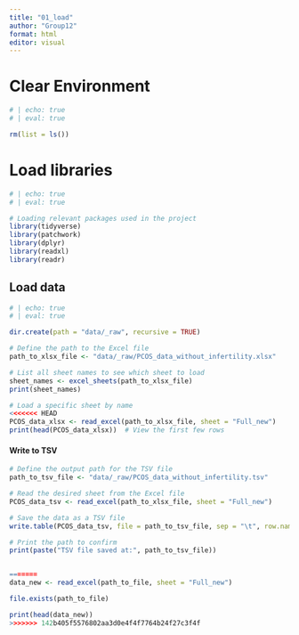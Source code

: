 ```yaml
---
title: "01_load"
author: "Group12"
format: html
editor: visual
---
```


# Clear Environment

```r
# | echo: true
# | eval: true

rm(list = ls())
```

# Load libraries

```r
# | echo: true
# | eval: true

# Loading relevant packages used in the project
library(tidyverse)
library(patchwork)
library(dplyr)
library(readxl)
library(readr)

```

## Load data

```r
# | echo: true
# | eval: true

dir.create(path = "data/_raw", recursive = TRUE)

# Define the path to the Excel file
path_to_xlsx_file <- "data/_raw/PCOS_data_without_infertility.xlsx"

# List all sheet names to see which sheet to load
sheet_names <- excel_sheets(path_to_xlsx_file)
print(sheet_names)

# Load a specific sheet by name
<<<<<<< HEAD
PCOS_data_xlsx <- read_excel(path_to_xlsx_file, sheet = "Full_new")
print(head(PCOS_data_xlsx))  # View the first few rows

```

#### Write to TSV

```r
# Define the output path for the TSV file
path_to_tsv_file <- "data/_raw/PCOS_data_without_infertility.tsv"

# Read the desired sheet from the Excel file
PCOS_data_tsv <- read_excel(path_to_xlsx_file, sheet = "Full_new")

# Save the data as a TSV file
write.table(PCOS_data_tsv, file = path_to_tsv_file, sep = "\t", row.names = FALSE, quote = FALSE)

# Print the path to confirm
print(paste("TSV file saved at:", path_to_tsv_file))


=======
data_new <- read_excel(path_to_file, sheet = "Full_new")

file.exists(path_to_file)

print(head(data_new))
>>>>>>> 142b405f5576802aa3d0e4f4f7764b24f27c3f4f
```
